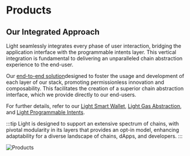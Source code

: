 # Products

## Our Integrated Approach

Light seamlessly integrates every phase of user interaction, bridging the application interface with the programmable intents layer.
This vertical integration is fundamental to delivering an unparalleled chain abstraction experience to the end-user.

Our [end-to-end solution](/introduction/user-flow)designed to foster the usage and development of each layer of our stack, promoting permissionless innovation and composability. This facilitates the creation of a superior chain abstraction interface, which we provide directly to our end-users.

For further details, refer to our [Light Smart Wallet](/light-smart-wallet), [Light Gas Abstraction](/light-gas-abstraction), and [Light Programmable Intents](/light-programmable-intents).

:::tip
Light is designed to support an extensive spectrum of chains, with pivotal modularity in its layers that provides an opt-in model, enhancing adaptability for a diverse landscape of chains, dApps, and developers.
:::

![Products](/products.png)
